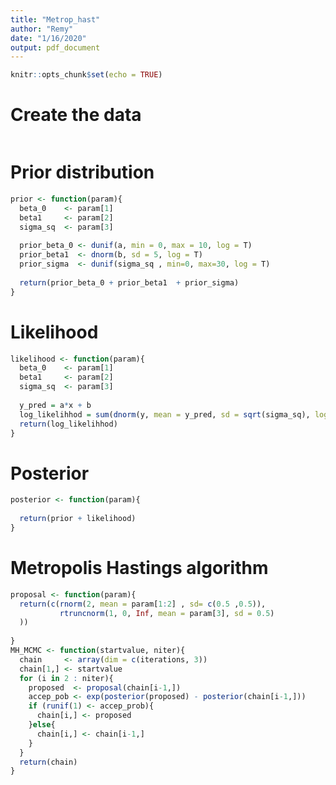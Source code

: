 ```yaml
---
title: "Metrop_hast"
author: "Remy"
date: "1/16/2020"
output: pdf_document
---
```


```r
knitr::opts_chunk$set(echo = TRUE)
```
# Create the data

```r


```

# Prior distribution

```r
prior <- function(param){  
  beta_0    <- param[1] 
  beta1     <- param[2]    
  sigma_sq  <- param[3]   
  
  prior_beta_0 <- dunif(a, min = 0, max = 10, log = T)   
  prior_beta1  <- dnorm(b, sd = 5, log = T)    
  prior_sigma  <- dunif(sigma_sq , min=0, max=30, log = T)  
  
  return(prior_beta_0 + prior_beta1  + prior_sigma)
}

```
# Likelihood 

```r
likelihood <- function(param){   
  beta_0    <- param[1] 
  beta1     <- param[2]    
  sigma_sq  <- param[3]  
  
  y_pred = a*x + b 
  log_likelihhod = sum(dnorm(y, mean = y_pred, sd = sqrt(sigma_sq), log = T))
  return(log_likelihhod)   
}
```

# Posterior

```r
posterior <- function(param){
  
  return(prior + likelihood)
}
```
# Metropolis Hastings algorithm

```r
proposal <- function(param){ 
  return(c(rnorm(2, mean = param[1:2] , sd= c(0.5 ,0.5)),
           rtruncnorm(1, 0, Inf, mean = param[3], sd = 0.5)
  ))
  
}
MH_MCMC <- function(startvalue, niter){
  chain     <- array(dim = c(iterations, 3))
  chain[1,] <- startvalue 
  for (i in 2 : niter){ 
    proposed  <- proposal(chain[i-1,])
    accep_pob <- exp(posterior(proposed) - posterior(chain[i-1,]))
    if (runif(1) <- accep_prob){ 
      chain[i,] <- proposed 
    }else{  
      chain[i,] <- chain[i-1,] 
    }
  } 
  return(chain)
}

```

